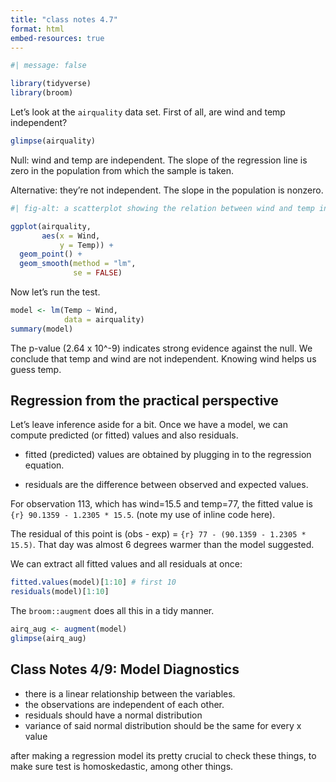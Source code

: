 ```yaml
---
title: "class notes 4.7"
format: html
embed-resources: true
---
```


```r
#| message: false

library(tidyverse)
library(broom)
```

Let's look at the `airquality` data set. First of all, are wind and temp independent?

```r
glimpse(airquality)
```

Null: wind and temp are independent. The slope of the regression line is zero in the population from which the sample is taken.

Alternative: they're not independent. The slope in the population is nonzero.

```r
#| fig-alt: a scatterplot showing the relation between wind and temp in the airquality data set. There appears to be a negative relation.

ggplot(airquality, 
       aes(x = Wind,
           y = Temp)) +
  geom_point() +
  geom_smooth(method = "lm",
              se = FALSE)
```

Now let's run the test.

```r
model <- lm(Temp ~ Wind, 
            data = airquality)
summary(model)
```

The p-value (2.64 x 10^-9) indicates strong evidence against the null. We conclude that temp and wind are not independent. Knowing wind helps us guess temp.

## Regression from the practical perspective

Let's leave inference aside for a bit. Once we have a model, we can compute predicted (or fitted) values and also residuals. 

- fitted (predicted) values are obtained by plugging in to the regression equation.

- residuals are the difference between observed and expected values.

For observation 113, which has wind=15.5 and temp=77, the fitted value is `{r} 90.1359 - 1.2305 * 15.5`. (note my use of inline code here).

The residual of this point is (obs - exp) = `{r} 77 - (90.1359 - 1.2305 * 15.5)`. That day was almost 6 degrees warmer than the model suggested.

We can extract all fitted values and all residuals at once:

```r
fitted.values(model)[1:10] # first 10
residuals(model)[1:10]
```

The `broom::augment` does all this in a tidy manner.

```r
airq_aug <- augment(model)
glimpse(airq_aug)
```


## Class Notes 4/9: Model Diagnostics

- there is a linear relationship between the variables.
- the observations are independent of each other.
- residuals should have a normal distribution
- variance of said normal distribution should be the same for every x value

after making a regression model its pretty crucial to check these things, to make sure test is homoskedastic, among other things.







